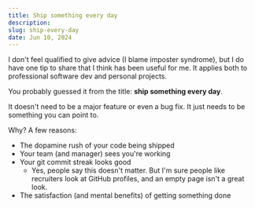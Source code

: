 ```yaml
---
title: Ship something every day
description:
slug: ship-every-day
date: Jun 10, 2024
---
```


I don't feel qualified to give advice (I blame imposter syndrome),
but I do have one tip to share that I think has been useful for me.
It applies both to professional software dev and personal projects.

You probably guessed it from the title: **ship something every day**.

It doesn't need to be a major feature or even a bug fix. It just needs to be something you can
point to. 

Why? A few reasons:

- The dopamine rush of your code being shipped
- Your team (and manager) sees you're working
- Your git commit streak looks good
  - Yes, people say this doesn't matter. But I'm sure people like recruiters look at GitHub profiles, and an empty page isn't a great look.
- The satisfaction (and mental benefits) of getting something done
